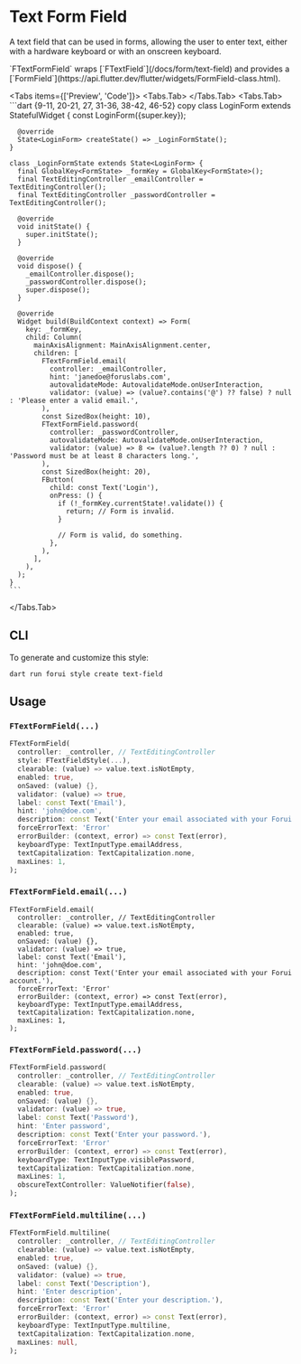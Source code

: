 
# Text Form Field

A text field that can be used in forms, allowing the user to enter text, either with a hardware keyboard or with an
onscreen keyboard.

<LinkBadgeGroup>
    <LinkBadge label="API Reference" href="https://pub.dev/documentation/forui/latest/forui.widgets.text_field/"/>
</LinkBadgeGroup>

<Callout type="info">
  `FTextFormField` wraps [`FTextField`](/docs/form/text-field) and provides a
  [`FormField`](https://api.flutter.dev/flutter/widgets/FormField-class.html).
</Callout>

<Tabs items={['Preview', 'Code']}>
  <Tabs.Tab>
    <Widget name='text-form-field' height={550} query={{}}/>
  </Tabs.Tab>
  <Tabs.Tab>
    ```dart {9-11, 20-21, 27, 31-36, 38-42, 46-52} copy
    class LoginForm extends StatefulWidget {
      const LoginForm({super.key});

      @override
      State<LoginForm> createState() => _LoginFormState();
    }

    class _LoginFormState extends State<LoginForm> {
      final GlobalKey<FormState> _formKey = GlobalKey<FormState>();
      final TextEditingController _emailController = TextEditingController();
      final TextEditingController _passwordController = TextEditingController();

      @override
      void initState() {
        super.initState();
      }

      @override
      void dispose() {
        _emailController.dispose();
        _passwordController.dispose();
        super.dispose();
      }

      @override
      Widget build(BuildContext context) => Form(
        key: _formKey,
        child: Column(
          mainAxisAlignment: MainAxisAlignment.center,
          children: [
            FTextFormField.email(
              controller: _emailController,
              hint: 'janedoe@foruslabs.com',
              autovalidateMode: AutovalidateMode.onUserInteraction,
              validator: (value) => (value?.contains('@') ?? false) ? null : 'Please enter a valid email.',
            ),
            const SizedBox(height: 10),
            FTextFormField.password(
              controller: _passwordController,
              autovalidateMode: AutovalidateMode.onUserInteraction,
              validator: (value) => 8 <= (value?.length ?? 0) ? null : 'Password must be at least 8 characters long.',
            ),
            const SizedBox(height: 20),
            FButton(
              child: const Text('Login'),
              onPress: () {
                if (!_formKey.currentState!.validate()) {
                  return; // Form is invalid.
                }

                // Form is valid, do something.
              },
            ),
          ],
        ),
      );
    }
    ```

  </Tabs.Tab>
</Tabs>

## CLI

To generate and customize this style:

```shell copy
dart run forui style create text-field
```

## Usage

### `FTextFormField(...)`

```dart copy
FTextFormField(
  controller: _controller, // TextEditingController
  style: FTextFieldStyle(...),
  clearable: (value) => value.text.isNotEmpty,
  enabled: true,
  onSaved: (value) {},
  validator: (value) => true,
  label: const Text('Email'),
  hint: 'john@doe.com',
  description: const Text('Enter your email associated with your Forui account.'),
  forceErrorText: 'Error'
  errorBuilder: (context, error) => const Text(error),
  keyboardType: TextInputType.emailAddress,
  textCapitalization: TextCapitalization.none,
  maxLines: 1,
);
```

### `FTextFormField.email(...)`

```
FTextFormField.email(
  controller: _controller, // TextEditingController
  clearable: (value) => value.text.isNotEmpty,
  enabled: true,
  onSaved: (value) {},
  validator: (value) => true,
  label: const Text('Email'),
  hint: 'john@doe.com',
  description: const Text('Enter your email associated with your Forui account.'),
  forceErrorText: 'Error'
  errorBuilder: (context, error) => const Text(error),
  keyboardType: TextInputType.emailAddress,
  textCapitalization: TextCapitalization.none,
  maxLines: 1,
);
```

### `FTextFormField.password(...)`

```dart copy
FTextFormField.password(
  controller: _controller, // TextEditingController
  clearable: (value) => value.text.isNotEmpty,
  enabled: true,
  onSaved: (value) {},
  validator: (value) => true,
  label: const Text('Password'),
  hint: 'Enter password',
  description: const Text('Enter your password.'),
  forceErrorText: 'Error'
  errorBuilder: (context, error) => const Text(error),
  keyboardType: TextInputType.visiblePassword,
  textCapitalization: TextCapitalization.none,
  maxLines: 1,
  obscureTextController: ValueNotifier(false),
);
```

### `FTextFormField.multiline(...)`

```dart copy
FTextFormField.multiline(
  controller: _controller, // TextEditingController
  clearable: (value) => value.text.isNotEmpty,
  enabled: true,
  onSaved: (value) {},
  validator: (value) => true,
  label: const Text('Description'),
  hint: 'Enter description',
  description: const Text('Enter your description.'),
  forceErrorText: 'Error'
  errorBuilder: (context, error) => const Text(error),
  keyboardType: TextInputType.multiline,
  textCapitalization: TextCapitalization.none,
  maxLines: null,
);
```
